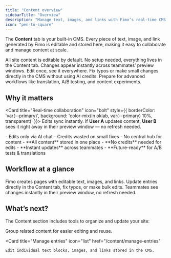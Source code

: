 ```yaml
---
title: "Content overview"
sidebarTitle: "Overview"
description: "Manage text, images, and links with Fimo’s real-time CMS."
icon: "pen-to-square"
---
```


The **Content** tab is your built-in CMS. Every piece of text, image, and link generated by Fimo is editable and stored here, making it easy to collaborate and manage content at scale.

<Columns cols={2}>
  <Card title="Built-in CMS" icon="database">
    All site content is editable by default.  
    No setup needed, everything lives in the Content tab.
  </Card>

  <Card title="Real-time updates" icon="bolt">
    Changes appear instantly across teammates’ preview windows.  
    Edit once, see it everywhere.
  </Card>

  <Card title="AI credits saved" icon="coins">
    Fix typos or make small changes directly in the CMS without using AI credits.
  </Card>

  <Card title="Scalable management" icon="arrows-split-up-and-left">
    Prepare for advanced workflows like translation, A/B testing, and content experiments.
  </Card>
</Columns>

## Why it matters

<Card title="Real-time collaboration" icon="bolt" style={{
    borderColor: 'var(--primary)',
    background: 'color-mix(in oklab, var(--primary) 10%, transparent)'
  }}>
  Edits sync instantly. If **User A** updates content, **User B** sees it right away in their preview window — no refresh needed.
</Card>

<Columns cols={2}>
  <Card title="Without a CMS" icon="ban">
    - Edits only via AI chat  
    - Credits wasted on small fixes  
    - No central hub for content  
  </Card>

  <Card title="With Fimo CMS" icon="check">
    - **All content** stored in one place  
    - **No credits** needed for edits  
    - **Instant updates** across teammates  
    - **Future-ready** for A/B tests & translations  
  </Card>
</Columns>


## Workflow at a glance

<Steps>
  <Step title="Generate your site with AI">
    Fimo creates pages with editable text, images, and links.
  </Step>
  <Step title="Manage content in the CMS">
    Update entries directly in the Content tab, fix typos, or make bulk edits.
  </Step>
  <Step title="Collaborate in real time">
    Teammates see changes instantly in their preview window, no refresh needed.
  </Step>
</Steps>

## What’s next?

The Content section includes tools to organize and update your site:

<Columns cols={2}>
  <Card
    title="Manage collections"
    icon="folder-open"
    href="/content/manage-collections"
  >
    Group related content for easier editing and reuse.
  </Card>

  <Card
    title="Manage entries"
    icon="list"
    href="/content/manage-entries"
  >
    Edit individual text blocks, images, and links stored in the CMS.
  </Card>
</Columns>
